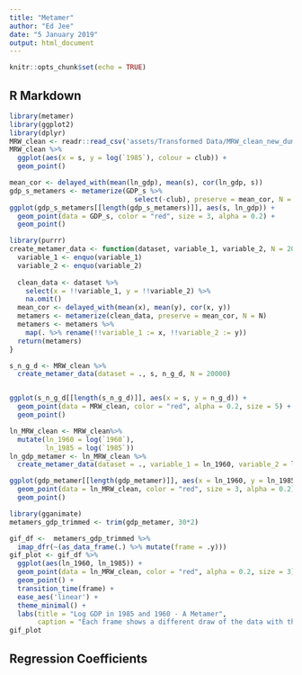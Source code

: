 ```yaml
---
title: "Metamer"
author: "Ed Jee"
date: "5 January 2019"
output: html_document
---
```


```r
knitr::opts_chunk$set(echo = TRUE)
```

## R Markdown


```r
library(metamer)
library(ggplot2)
library(dplyr)
MRW_clean <- readr::read_csv('assets/Transformed Data/MRW_clean_new_dummies.csv') 
MRW_clean %>% 
  ggplot(aes(x = s, y = log(`1985`), colour = club)) +
  geom_point()
```



```r
mean_cor <- delayed_with(mean(ln_gdp), mean(s), cor(ln_gdp, s))
gdp_s_metamers <- metamerize(GDP_s %>% 
                               select(-club), preserve = mean_cor, N = 20000)
ggplot(gdp_s_metamers[[length(gdp_s_metamers)]], aes(s, ln_gdp)) +
  geom_point(data = GDP_s, color = "red", size = 3, alpha = 0.2) +
  geom_point()
```


```r
library(purrr)
create_metamer_data <- function(dataset, variable_1, variable_2, N = 20000){
  variable_1 <- enquo(variable_1)
  variable_2 <- enquo(variable_2)
  
  clean_data <- dataset %>% 
    select(x = !!variable_1, y = !!variable_2) %>% 
    na.omit()
  mean_cor <- delayed_with(mean(x), mean(y), cor(x, y))
  metamers <- metamerize(clean_data, preserve = mean_cor, N = N)
  metamers <- metamers %>% 
    map(. %>% rename(!!variable_1 := x, !!variable_2 := y))
  return(metamers)
}

s_n_g_d <- MRW_clean %>% 
  create_metamer_data(dataset = ., s, n_g_d, N = 20000)


ggplot(s_n_g_d[[length(s_n_g_d)]], aes(x = s, y = n_g_d)) +
  geom_point(data = MRW_clean, color = "red", alpha = 0.2, size = 5) +
  geom_point()

```

```r
ln_MRW_clean <- MRW_clean%>% 
  mutate(ln_1960 = log(`1960`),
         ln_1985 = log(`1985`))
ln_gdp_metamer <- ln_MRW_clean %>% 
  create_metamer_data(dataset = ., variable_1 = ln_1960, variable_2 = ln_1985, N = 500)

ggplot(gdp_metamer[[length(gdp_metamer)]], aes(x = ln_1960, y = ln_1985)) +
  geom_point(data = ln_MRW_clean, color = "red", size = 3, alpha = 0.2) +
  geom_point()
```

```r
library(gganimate)
metamers_gdp_trimmed <- trim(gdp_metamer, 30*2)

```



```r
gif_df <-  metamers_gdp_trimmed %>% 
  imap_dfr(~(as_data_frame(.) %>% mutate(frame = .y)))
gif_plot <- gif_df %>% 
  ggplot(aes(ln_1960, ln_1985)) +
  geom_point(data = ln_MRW_clean, color = "red", alpha = 0.2, size = 3) +
  geom_point() +
  transition_time(frame) +
  ease_aes('linear') +
  theme_minimal() +
  labs(title = "Log GDP in 1985 and 1960 - A Metamer",
       caption = "Each frame shows a different draw of the data with the same mean GDP and correlation between the two")
gif_plot
```


## Regression Coefficients


